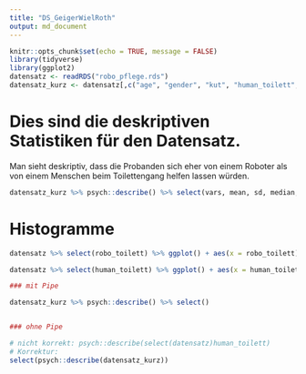 ```yaml
---
title: "DS_GeigerWielRoth"
output: md_document
---
```




```r
knitr::opts_chunk$set(echo = TRUE, message = FALSE)
library(tidyverse)
library(ggplot2)
datensatz <- readRDS("robo_pflege.rds")
datensatz_kurz <- datensatz[,c("age", "gender", "kut", "human_toilett", "robo_toilett")]
```
# Dies sind die deskriptiven Statistiken für den Datensatz.
Man sieht deskriptiv, dass die Probanden sich eher von einem Roboter als von einem Menschen beim Toilettengang helfen lassen würden.

```r
datensatz_kurz %>% psych::describe() %>% select(vars, mean, sd, median, min, max)
```



# Histogramme

```r
datensatz %>% select(robo_toilett) %>% ggplot() + aes(x = robo_toilett) + geom_histogram(bins = 30, fill="red")

datensatz %>% select(human_toilett) %>% ggplot() + aes(x = human_toilett) + geom_histogram(bins = 30, fill="blue")
```


```r
### mit Pipe

datensatz_kurz %>% psych::describe() %>% select()


### ohne Pipe

# nicht korrekt: psych::describe(select(datensatz)human_toilett)
# Korrektur: 
select(psych::describe(datensatz_kurz))
```


